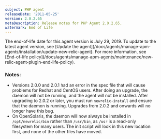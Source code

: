 ```yaml
---
subject: PHP agent
releaseDate: '2011-05-25'
version: 2.0.2.65
metaDescription: Release notes for PHP Agent 2.0.2.65.
watermark: End of Life
---
```


<Callout variant="important">
  The end-of-life date for this agent version is July 29, 2019. To update to the latest agent version, see [Update the agent](/docs/agents/manage-apm-agents/installation/update-new-relic-agent). For more information, see [End-of-life policy](/docs/agents/manage-apm-agents/maintenance/new-relic-agent-plugin-end-life-policy).
</Callout>

### Notes:

* Versions 2.0.0 and 2.0.1 had an error in the spec file that will cause problems for Redhat and CentOS users. After doing an upgrade, the daemon will not be running, and the agent will not be installed. After upgrading to 2.0.2 or later, you must run `newrelic-install` and ensure that the daemon is running. Upgrades from 2.0.2 and onwards will no longer have this bug.
* On OpenSolaris, the daemon will now always be installed in `/opt/newrelic/bin` rather than `/usr/bin`, as `/usr` is a read-only filesystem for many users. The init script will look in this new location first, and none of the other files have moved.
